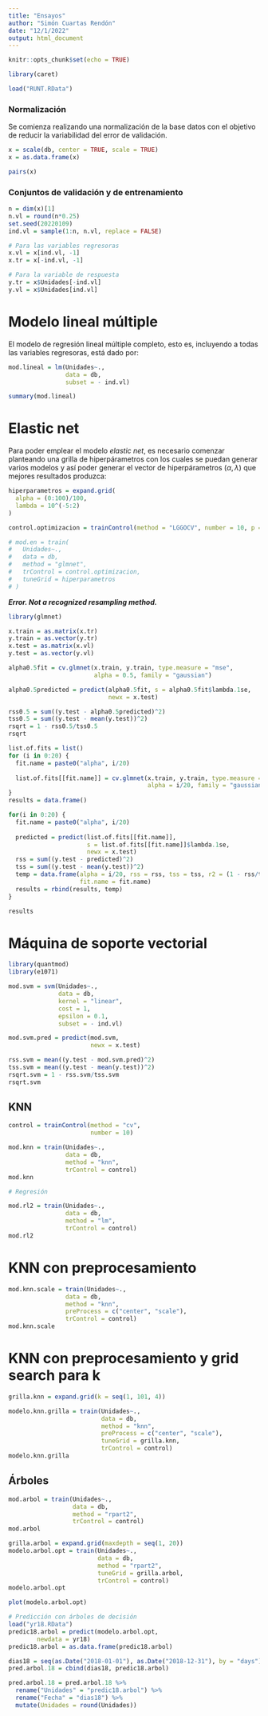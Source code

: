 ```yaml
---
title: "Ensayos"
author: "Simón Cuartas Rendón"
date: "12/1/2022"
output: html_document
---
```


```r
knitr::opts_chunk$set(echo = TRUE)
```


```r
library(caret)
```

```r
load("RUNT.RData")
```

### Normalización

Se comienza realizando una normalización de la base datos con el objetivo de reducir la variabilidad del error de validación.

```r
x = scale(db, center = TRUE, scale = TRUE)
x = as.data.frame(x)
```

```r
pairs(x)
```

### Conjuntos de validación y de entrenamiento

```r
n = dim(x)[1]
n.vl = round(n*0.25)
set.seed(20220109)
ind.vl = sample(1:n, n.vl, replace = FALSE)

# Para las variables regresoras
x.vl = x[ind.vl, -1]
x.tr = x[-ind.vl, -1]

# Para la variable de respuesta
y.tr = x$Unidades[-ind.vl]
y.vl = x$Unidades[ind.vl]
```

# Modelo lineal múltiple

El modelo de regresión lineal múltiple completo, esto es, incluyendo a todas las variables regresoras, está dado por:

```r
mod.lineal = lm(Unidades~.,
                data = db,
                subset = - ind.vl)
```

```r
summary(mod.lineal)
```

# Elastic net

Para poder emplear el modelo *elastic net*, es necesario comenzar planteando una grilla de hiperpárametros con los cuales se puedan generar varios modelos y así poder generar el vector de hiperpárametros $(\alpha, \lambda)$ que mejores resultados produzca:

```r
hiperparametros = expand.grid(
  alpha = (0:100)/100,
  lambda = 10^(-5:2)
)

control.optimizacion = trainControl(method = "LGGOCV", number = 10, p = 0.2)
```

```r
# mod.en = train(
#   Unidades~.,
#   data = db,
#   method = "glmnet",
#   trControl = control.optimizacion,
#   tuneGrid = hiperparametros
# )
```
***Error. Not a recognized resampling method.***

```r
library(glmnet)
```
```r
x.train = as.matrix(x.tr)
y.train = as.vector(y.tr)
x.test = as.matrix(x.vl)
y.test = as.vector(y.vl)
```


```r
alpha0.5fit = cv.glmnet(x.train, y.train, type.measure = "mse",
                        alpha = 0.5, family = "gaussian")

alpha0.5predicted = predict(alpha0.5fit, s = alpha0.5fit$lambda.1se,
                            newx = x.test)
```

```r
rss0.5 = sum((y.test - alpha0.5predicted)^2)
tss0.5 = sum((y.test - mean(y.test))^2)
rsqrt = 1 - rss0.5/tss0.5
rsqrt
```
```r
list.of.fits = list()
for (i in 0:20) {
  fit.name = paste0("alpha", i/20)
  
  list.of.fits[[fit.name]] = cv.glmnet(x.train, y.train, type.measure = "mse",
                                       alpha = i/20, family = "gaussian")
}
results = data.frame()
```

```r
for(i in 0:20) {
  fit.name = paste0("alpha", i/20)
  
  predicted = predict(list.of.fits[[fit.name]],
                      s = list.of.fits[[fit.name]]$lambda.1se,
                      newx = x.test)
  rss = sum((y.test - predicted)^2)
  tss = sum((y.test - mean(y.test))^2)
  temp = data.frame(alpha = i/20, rss = rss, tss = tss, r2 = (1 - rss/tss),
                    fit.name = fit.name)
  results = rbind(results, temp)
}
```

```r
results
```
# Máquina de soporte vectorial

```r
library(quantmod)
library(e1071)
```
```r
mod.svm = svm(Unidades~.,
              data = db,
              kernel = "linear",
              cost = 1,
              epsilon = 0.1,
              subset = - ind.vl)
```

```r
mod.svm.pred = predict(mod.svm,
                       newx = x.test)
```

```r
rss.svm = mean((y.test - mod.svm.pred)^2)
tss.svm = mean((y.test - mean(y.test))^2)
rsqrt.svm = 1 - rss.svm/tss.svm
rsqrt.svm
```
## KNN

```r
control = trainControl(method = "cv",
                       number = 10)
```

```r
mod.knn = train(Unidades~.,
                data = db,
                method = "knn",
                trControl = control)
mod.knn
```

```r
# Regresión

mod.rl2 = train(Unidades~.,
                data = db,
                method = "lm",
                trControl = control)
mod.rl2
```
# KNN con preprocesamiento
```r
mod.knn.scale = train(Unidades~.,
                data = db,
                method = "knn",
                preProcess = c("center", "scale"),
                trControl = control)
mod.knn.scale
```

# KNN con preprocesamiento y grid search para k

```r
grilla.knn = expand.grid(k = seq(1, 101, 4))
```

```r
modelo.knn.grilla = train(Unidades~.,
                          data = db,
                          method = "knn",
                          preProcess = c("center", "scale"),
                          tuneGrid = grilla.knn,
                          trControl = control)
modelo.knn.grilla
```

## Árboles

```r
mod.arbol = train(Unidades~.,
                  data = db,
                  method = "rpart2",
                  trControl = control)
mod.arbol
```

```r
grilla.arbol = expand.grid(maxdepth = seq(1, 20))
modelo.arbol.opt = train(Unidades~.,
                         data = db,
                         method = "rpart2",
                         tuneGrid = grilla.arbol,
                         trControl = control)
modelo.arbol.opt
```
```r
plot(modelo.arbol.opt)
```

```r
# Predicción con árboles de decisión
load("yr18.RData")
predic18.arbol = predict(modelo.arbol.opt,
        newdata = yr18)
predic18.arbol = as.data.frame(predic18.arbol)
```

```r
dias18 = seq(as.Date("2018-01-01"), as.Date("2018-12-31"), by = "days")
pred.arbol.18 = cbind(dias18, predic18.arbol)
```

```r
pred.arbol.18 = pred.arbol.18 %>% 
  rename("Unidades" = "predic18.arbol") %>% 
  rename("Fecha" = "dias18") %>% 
  mutate(Unidades = round(Unidades))
```









